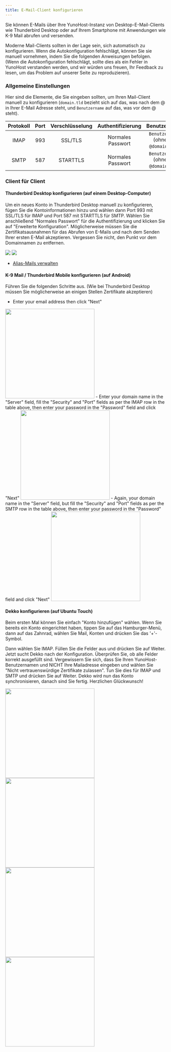 ```yaml
---
title: E-Mail-Client konfigurieren
---
```



Sie können E-Mails über Ihre YunoHost-Instanz von Desktop-E-Mail-Clients wie Thunderbird Desktop oder auf Ihrem Smartphone mit Anwendungen wie K-9 Mail abrufen und versenden.

Moderne Mail-Clients sollten in der Lage sein, sich automatisch zu konfigurieren. Wenn die Autokonfiguration fehlschlägt, können Sie sie manuell vornehmen, indem Sie die folgenden Anweisungen befolgen. (Wenn die Autokonfiguration fehlschlägt, sollte dies als ein Fehler in YunoHost verstanden werden, und wir würden uns freuen, Ihr Feedback zu lesen, um das Problem auf unserer Seite zu reproduzieren).

### Allgemeine Einstellungen

Hier sind die Elemente, die Sie eingeben sollten, um Ihren Mail-Client manuell zu konfigurieren (`domain.tld` bezieht sich auf das, was nach dem @ in Ihrer E-Mail Adresse steht, und `Benutzername` auf das, was vor dem @ steht).

| Protokoll | Port | Verschlüsselung | Authentifizierung | Benutzername |
| :--:     | :-:  | :--:       | :--:            | :--:                                   |
| IMAP | 993 | SSL/TLS | Normales Passwort | `Benutzername` (ohne die `@domain.tld`) |
| SMTP | 587 | STARTTLS | Normales Passwort | `Benutzername` (ohne die `@domain.tld`) |

### Client für Client

<Tabs>
<TabItem value="thunderbird" label="Mozilla Thunderbird">

#### <SmallInline url='/img/thunderbird.png'/> Thunderbird Desktop konfigurieren (auf einem Desktop-Computer)

Um ein neues Konto in Thunderbird Desktop manuell zu konfigurieren, fügen Sie die Kontoinformationen hinzu und wählen dann Port 993 mit SSL/TLS für IMAP und Port 587 mit STARTTLS für SMTP. Wählen Sie anschließend "Normales Passwort" für die Authentifizierung und klicken Sie auf "Erweiterte Konfiguration". Möglicherweise müssen Sie die Zertifikatsausnahmen für das Abrufen von E-Mails und nach dem Senden Ihrer ersten E-Mail akzeptieren. Vergessen Sie nicht, den Punkt vor dem Domainnamen zu entfernen.

![](/img/softwares/thunderbird_config_1.png)
![](/img/softwares/thunderbird_config_2.png)

- [Alias-Mails verwalten](https://support.mozilla.org/de/kb/configuring-email-aliases)

</TabItem>
<TabItem value="k9" label="K-9 Mail (Thunderbird Mobile)">

#### <SmallInline url='/img/k9mail.png'/> K-9 Mail / Thunderbird Mobile konfigurieren (auf Android)

Führen Sie die folgenden Schritte aus. (Wie bei Thunderbird Desktop müssen Sie möglicherweise an einigen Stellen Zertifikate akzeptieren)

- Enter your email address then click "Next"

<img src="/img/softwares/thunderbird_mobile_config_1.png" alt='' width="280"/>
- Enter your domain name in the "Server" field, fill the "Security" and "Port" fields as per the IMAP row in the table above, then enter your password in the "Password" field and click "Next"


<img src="/img/softwares/thunderbird_mobile_config_2.png" alt='' width="280"/>
- Again, your domain name in the "Server" field, but fill the "Security" and "Port" fields as per the SMTP row in the table above, then enter your password in the "Password" field and click "Next"

  <img src="/img/softwares/thunderbird_mobile_config_3.png" alt='' width="280"/>

</TabItem>
<TabItem value="dekko" label="Dekko">

#### <SmallInline url='/img/dekko-app.png'/> Dekko konfigurieren (auf Ubuntu Touch)

Beim ersten Mal können Sie einfach "Konto hinzufügen" wählen. Wenn Sie bereits ein Konto eingerichtet haben, tippen Sie auf das Hamburger-Menü, dann auf das Zahnrad, wählen Sie Mail, Konten und drücken Sie das '+'-Symbol.

Dann wählen Sie IMAP. Füllen Sie die Felder aus und drücken Sie auf Weiter. Jetzt sucht Dekko nach der Konfiguration. Überprüfen Sie, ob alle Felder korrekt ausgefüllt sind. Vergewissern Sie sich, dass Sie Ihren YunoHost-Benutzernamen und NICHT Ihre Mailadresse eingeben und wählen Sie "Nicht vertrauenswürdige Zertifikate zulassen". Tun Sie dies für IMAP und SMTP und drücken Sie auf Weiter. Dekko wird nun das Konto synchronisieren, danach sind Sie fertig. Herzlichen Glückwunsch!

<img src="/img/dekko_config_1.png" width="280"/>
<img src="/img/dekko_config_2.png" width="280"/>
<img src="/img/dekko_config_3.png" width="280"/>
<img src="/img/dekko_config_4.png" width="280"/>
  </TabItem>
</Tabs>
